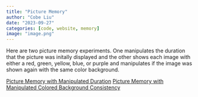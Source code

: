 ```yaml
---
title: "Picture Memory"
author: "Cobe Liu"
date: "2023-09-27"
categories: [code, website, memory]
image: "image.png"
---
```


Here are two picture memory experiments. One manipulates the duration that the picture was initally displayed and the other shows each image with either a red, green, yellow, blue, or purple and manipulates if the image was shown again with the same color background.

[Picture Memory with Manipulated Duration](picture_memory_duration.html)
[Picture Memory with Manipulated Colored Background Consistency](picture_memory_color.html)